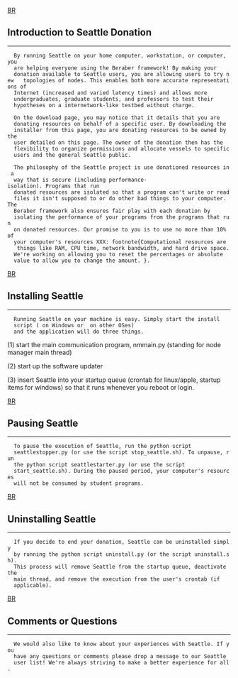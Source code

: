 

[[BR]]
== Introduction to Seattle Donation ==
----

   By running Seattle on your home computer, workstation, or computer, you
   are helping everyone using the Beraber framework! By making your
   donation available to Seattle users, you are allowing users to try new   topologies of nodes. This enables both more accurate representations of
   Internet (increased and varied latency times) and allows more
   undergraduates, graduate students, and professors to test their
   hypotheses on a internetwork-like testbed without charge.

   On the download page, you may notice that it details that you are
   donating resources on behalf of a specific user. By downloading the
   installer from this page, you are donating resources to be owned by the
   user detailed on this page. The owner of the donation then has the
   flexibility to organize permissions and allocate vessels to specific
   users and the general Seattle public.

   The philosophy of the Seattle project is use donationed resources in a
   way that is secure (including performance-isolation). Programs that run
   donated resources are isolated so that a program can't write or read
   files it isn't supposed to or do other bad things to your computer. The
   Beraber framework also ensures fair play with each donation by
   isolating the performance of your programs from the programs that run
   on donated resources. Our promise to you is to use no more than 10% of
   your computer's resources XXX: footnote{Computational resources are    things like RAM, CPU time, network bandwidth, and hard drive space.
   We're working on allowing you to reset the percentages or absolute
   value to allow you to change the amount. }.

[[BR]]
== Installing Seattle ==
----

   Running Seattle on your machine is easy. Simply start the install
   script ({{{install.bat}}} on Windows or {{{install.sh}}} on other OSes)
   and the application will do three things. 

(1) start the main communication program, nmmain.py (standing for node manager main thread)

(2) start up the software updater

(3) insert Seattle into your startup queue (crontab for linux/apple, startup items for windows) so that it runs whenever you reboot or login.

   


[[BR]]
== Pausing Seattle ==
----

   To pause the execution of Seattle, run the python script
   seattlestopper.py (or use the script stop_seattle.sh). To unpause, run
   the python script seattlestarter.py (or use the script
   start_seattle.sh). During the paused period, your computer's resources 
   will not be consumed by student programs.

[[BR]]
== Uninstalling Seattle ==
----

   If you decide to end your donation, Seattle can be uninstalled simply
   by running the python script uninstall.py (or the script uninstall.sh).
   This process will remove Seattle from the startup queue, deactivate the
   main thread, and remove the execution from the user's crontab (if
   applicable).

[[BR]]
== Comments or Questions ==
----

   We would also like to know about your experiences with Seattle. If you
   have any questions or comments please drop a message to our Seattle
   user list! We're always striving to make a better experience for all.
